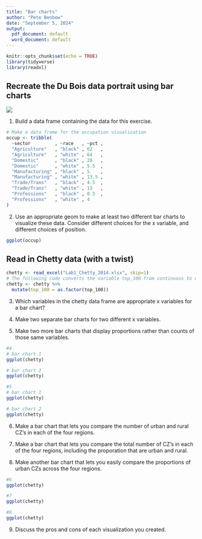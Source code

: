 ```yaml
---
title: "Bar charts"
author: "Pete Benbow"
date: "September 5, 2024"
output:
  pdf_document: default
  word_document: default
---
```


```r
knitr::opts_chunk$set(echo = TRUE)
library(tidyverse)
library(readxl)
```

## Recreate the Du Bois data portrait using bar charts

![](duBois01.png)

1.  Build a data frame containing the data for this exercise.

```r
# Make a data frame for the occupation visualization
occup <- tribble(
  ~sector         , ~race   , ~pct ,
  "Agriculture"   , "black" , 62   ,
  "Agriculture"   , "white" , 64   ,
  "Domestic"      , "black" , 28   ,
  "Domestic"      , "white" , 5.5  ,
  "Manufacturing" , "black" , 5    ,
  "Manufacturing" , "white" , 13.5 ,
  "Trade/Trans"   , "black" , 4.5  ,
  "Trade/Trans"   , "white" , 13   ,
  "Professions"   , "black" , 0.5  ,
  "Professions"   , "white" , 4
)


```

2.  Use an appropriate geom to make at least two different bar charts to visualize these data. Consider different choices for the x variable, and different choices of position.

```r
ggplot(occup)

```

## Read in Chetty data (with a twist)

```r
chetty <- read_excel("Lab1_Chetty_2014.xlsx", skip=1)
# The following code converts the variable top_100 from continuous to categorical
chetty <- chetty %>%
  mutate(top_100 = as.factor(top_100))
```

3.  Which variables in the chetty data frame are appropriate x variables for a bar chart?

4.  Make two separate bar charts for two different x variables.

5.  Make two more bar charts that display proportions rather than counts of those same variables.

```r
#4 
# bar chart 1
ggplot(chetty)

# bar chart 2
ggplot(chetty)

#5 
# bar chart 1
ggplot(chetty)

# bar chart 2
ggplot(chetty)


```

6.  Make a bar chart that lets you compare the number of urban and rural CZ's in each of the four regions.

7.  Make a bar chart that lets you compare the total number of CZ's in each of the four regions, including the proporation that are urban and rural.

8.  Make another bar chart that lets you easily compare the proportions of urban CZs across the four regions.

```r
#6 
ggplot(chetty)

#7 
ggplot(chetty)

#8 
ggplot(chetty)

```

9.  Discuss the pros and cons of each visualization you created.
